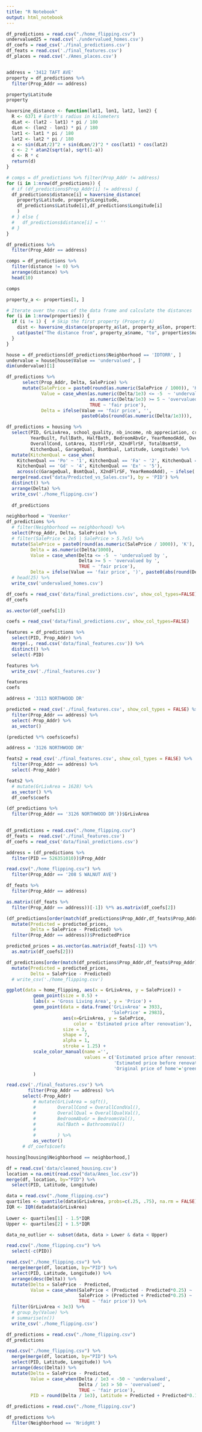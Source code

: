 ```yaml
---
title: "R Notebook"
output: html_notebook
---
```




```r
df_predictions = read.csv("./home_flipping.csv")
undervalued25 = read.csv('./undervalued_homes.csv')
df_coefs = read_csv('./final_predictions.csv')
df_feats = read.csv('./final_features.csv')
df_places = read.csv('./Ames_places.csv')
```
```r

```


```r
address = '3412 TAFT AVE'
property = df_predictions %>%
  filter(Prop_Addr == address)

property$Latitude
property
```

```r
haversine_distance <- function(lat1, lon1, lat2, lon2) {
  R <- 6371 # Earth's radius in kilometers
  dLat <- (lat2 - lat1) * pi / 180
  dLon <- (lon2 - lon1) * pi / 180
  lat1 <- lat1 * pi / 180
  lat2 <- lat2 * pi / 180
  a <- sin(dLat/2)^2 + sin(dLon/2)^2 * cos(lat1) * cos(lat2)
  c <- 2 * atan2(sqrt(a), sqrt(1-a))
  d <- R * c
  return(d)
}
```

```r
# comps = df_predictions %>% filter(Prop_Addr != address)
for (i in 1:nrow(df_predictions)) {
  # if (df_predictions$Prop_Addr[i] != address) {
  df_predictions$distance[i] = haversine_distance(
    property$Latitude, property$Longitude,
    df_predictions$Latitude[i],df_predictions$Longitude[i]
    )
  # } else {
  #   df_predictions$distance[i] = ''
  # }
}
```
```r
df_predictions %>%
  filter(Prop_Addr == address)
```

```r
comps = df_predictions %>%
  filter(distance != 0) %>%
  arrange(distance) %>%
  head(10)

comps
```


```r
property_a <- properties[1, ]

# Iterate over the rows of the data frame and calculate the distances
for (i in 1:nrow(properties)) {
  if (i != 1) {  # Skip the first property (Property A)
    dist <- haversine_distance(property_a$lat, property_a$lon, properties$lat[i], properties$lon[i])
    cat(paste("The distance from", property_a$name, "to", properties$name[i], "is", round(dist, 2), "km\n"))
  }
}
```


```r
house = df_predictions[df_predictions$Neighborhood == 'IDTORR', ]
undervalue = house[house$Value == 'undervalued', ]
dim(undervalue)[1] 
```


```r
df_predictions %>%
      select(Prop_Addr, Delta, SalePrice) %>%
      mutate(SalePrice = paste0(round(as.numeric(SalePrice / 1000)), 'K'),
             Value = case_when(as.numeric(Delta/1e3) <= -5  ~ 'undervalued by ',
                               as.numeric(Delta/1e3) >= 5 ~ 'overvalued by ',
                               TRUE ~ 'fair price'),
             Delta = ifelse(Value == 'fair price', '', 
                            paste0(abs(round(as.numeric(Delta/1e3))), 'K')))
```


```r
df_predictions = housing %>%
  select(PID, GrLivArea, school_quality, nb_income, nb_appreciation, crime_rate, 
         YearBuilt, FullBath, HalfBath, BedroomAbvGr, YearRemodAdd, OverallQual,
         OverallCond, LotArea, X1stFlrSF, X2ndFlrSF, TotalBsmtSF,
         KitchenQual, GarageQual, BsmtQual, Latitude, Longitude) %>%
  mutate(KitchenQual = case_when(
    KitchenQual == 'Po' ~ '1', KitchenQual == 'Fa' ~ '2', KitchenQual == 'TA' ~ '3',
    KitchenQual == 'Gd' ~ '4', KitchenQual == 'Ex' ~ '5'),
    across(c(GarageQual, BsmtQual, X2ndFlrSF, YearRemodAdd), ~ ifelse(. == 0, '-', .))) %>%
  merge(read.csv("data/Predicted_vs_Sales.csv"), by = 'PID') %>%
  distinct() %>%
  arrange(Delta) %>%
  write_csv('./home_flipping.csv')
  
  df_predictions
```





```r
neighborhood = 'Veenker'
df_predictions %>%
  # filter(Neighborhood == neighborhood) %>%
  select(Prop_Addr, Delta, SalePrice) %>%
  # filter(SalePrice < 2e5 | SalePrice > 5.7e5) %>%
  mutate(SalePrice = paste0(round(as.numeric(SalePrice / 1000)), 'K'),
         Delta = as.numeric(Delta/1000),
         Value = case_when(Delta <= -5  ~ 'undervalued by ',
                           Delta >= 5 ~ 'overvalued by ',
                           TRUE ~ 'fair price'),
         Delta = ifelse(Value == 'fair price', ')', paste0(abs(round(Delta)), 'K'))) %>%
  # head(25) %>%
  write_csv('undervalued_homes.csv')
```


```r
df_coefs = read_csv('data/final_predictions.csv', show_col_types=FALSE)
df_coefs

as.vector(df_coefs[1])
```

```r
coefs = read_csv('data/final_predictions.csv', show_col_types=FALSE)

features = df_predictions %>%
  select(PID, Prop_Addr) %>%
  merge(., read.csv('data/final_features.csv')) %>%
  distinct() %>%
  select(-PID)

features %>%
  write_csv('./final_features.csv')

features
coefs
```

```r
address = '3113 NORTHWOOD DR'

predicted = read_csv('./final_features.csv', show_col_types = FALSE) %>%
  filter(Prop_Addr == address) %>%
  select(-Prop_Addr) %>%
  as_vector()

(predicted %*% coefs$coefs)
```

```r
address = '3126 NORTHWOOD DR'

feats2 = read_csv('./final_features.csv', show_col_types = FALSE) %>%
  filter(Prop_Addr == address) %>%
  select(-Prop_Addr)

feats2 %>%
  # mutate(GrLivArea = 1628) %>%
  as_vector() %*% 
  df_coefs$coefs

(df_predictions %>%
  filter(Prop_Addr == '3126 NORTHWOOD DR'))$GrLivArea
  
```

```r
df_predictions = read.csv("./home_flipping.csv")
df_feats =  read.csv('./final_features.csv')
df_coefs = read_csv('data/final_predictions.csv')
```

```r
address = (df_predictions %>%
  filter(PID == 526351010))$Prop_Addr

read.csv("./home_flipping.csv") %>%
  filter(Prop_Addr == '208 S WALNUT AVE')
```

```r
df_feats %>%
  filter(Prop_Addr == address)
```


```r
as.matrix((df_feats %>%
  filter(Prop_Addr == address))[-1]) %*% as.matrix(df_coefs[2])
```


```r
(df_predictions[order(match(df_predictions$Prop_Addr,df_feats$Prop_Addr)),] %>%
  mutate(Predicted = predicted_prices,
         Delta = SalePrice - Predicted) %>%
  filter(Prop_Addr == address))$PredictedPrice
```



```r
predicted_prices = as.vector(as.matrix(df_feats[-1]) %*%
  as.matrix(df_coefs[2]))

df_predictions[order(match(df_predictions$Prop_Addr,df_feats$Prop_Addr)),] %>%
  mutate(Predicted = predicted_prices,
         Delta = SalePrice - Predicted)
  # write_csv('./home_flipping.csv')
```


```r
ggplot(data = home_flipping, aes(x = GrLivArea, y = SalePrice)) +
          geom_point(size = 0.5) +
          labs(x = 'Gross Living Area', y = 'Price') +
          geom_point(data = data.frame('GrLivArea' = 3933,
                                       'SalePrice' = 2983),
                     aes(x=GrLivArea, y = SalePrice, 
                         color = 'Estimated price after renovation'),
                     size = 3,
                     shape = 7,
                     alpha = 1,
                     stroke = 1.25) +
          scale_color_manual(name ='', 
                             values = c('Estimated price after renovation'='red', 
                                        'Estimated price before renovation'='orange', 
                                        'Original price of home'='green')
          )
```



```r
read.csv('./final_features.csv') %>%
        filter(Prop_Addr == address) %>%
      select(-Prop_Addr)
          # mutate(GrLivArea = sqft(),
          #        OverallCond = OverallCondVal(),
          #        OverallQual = OverallQualVal(),
          #        BedroomAbvGr = BedroomsVal(),
          #        HalfBath = BathroomsVal()
          #        
          #        ) %>%
          as_vector()
      # df_coefs$coefs
```
```r
housing[housing$Neighborhood == neighborhood,]
```

```r

df = read.csv('data/cleaned_housing.csv')
location = na.omit(read.csv("data/Ames_loc.csv"))
merge(df, location, by="PID") %>% 
  select(PID, Latitude, Longitude)
```

```r
data = read.csv("./home_flipping.csv")
quartiles <- quantile(data$GrLivArea, probs=c(.25, .75), na.rm = FALSE)
IQR <- IQR(datadata$GrLivArea)
 
Lower <- quartiles[1] - 1.5*IQR
Upper <- quartiles[2] + 1.5*IQR 

data_no_outlier <- subset(data, data > Lower & data < Upper)
```
```r
read.csv("./home_flipping.csv") %>% 
  select(-c(PID))

```


```r
read.csv("./home_flipping.csv") %>% 
  merge(merge(df, location, by="PID") %>% 
  select(PID, Latitude, Longitude)) %>%
  arrange(desc(Delta)) %>%
  mutate(Delta = SalePrice - Predicted,
         Value = case_when(SalePrice < (Predicted - Predicted*0.25) ~ 'undervalued', 
                           SalePrice > (Predicted + Predicted*0.25) ~ 'overvalued',
                           TRUE ~ 'fair price')) %>%
  filter(GrLivArea < 3e3) %>%
  # group_by(Value) %>%
  # summarise(n())
  write_csv('./home_flipping.csv')
```

```r
df_predictions = read.csv("./home_flipping.csv")
df_predictions
```
```r
read.csv("./home_flipping.csv") %>% 
  merge(merge(df, location, by="PID") %>% 
  select(PID, Latitude, Longitude)) %>%
  arrange(desc(Delta)) %>%
  mutate(Delta = SalePrice - Predicted,
         Value = case_when(Delta / 1e3 < -50 ~ 'undervalued', 
                           Delta / 1e3 > 50 ~ 'overvalued',
                           TRUE ~ 'fair price'),
         PID = round(Delta / 1e3), Latitude = Predicted + Predicted*0.15, Longitude = SalePrice)
```
```r
df_predictions = read.csv("./home_flipping.csv")

df_predictions %>%
  filter(Neighborhood == 'NridgHt')
```

